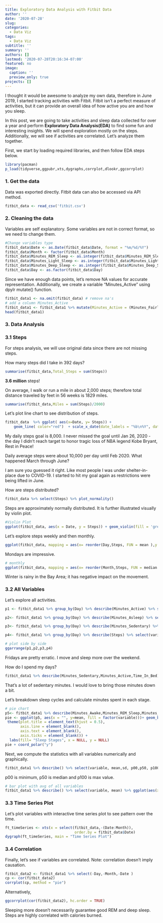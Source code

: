 ```yaml
---
title: Exploratory Data Analysis with Fitbit Data
author: ''
date: '2020-07-28'
slug: 
categories:
  - Data Viz
tags:
  - Data Viz
subtitle: ''
summary: ''
authors: []
lastmod: '2020-07-28T20:16:34-07:00'
featured: no
image:
  caption: ''
  preview_only: true
projects: []
---
```


I thought it would be awesome to analyze my own data, therefore in June 2019, I started tracking activities with Fitbit. Fitbit isn't a perfect measure of activities, but it can provide an overall idea of how active you are and how you sleep.  

In this post, we are going to take activities and sleep data collected for over a year and perform **Exploratory Data Analysis(EDA)** to find some fun and interesting insights. We will spend exploration mostly on the steps. Additionally, we will see if activities are correlated. Let's analyze them together.

First, we start by loading required libraries, and then follow EDA steps below.

```r
library(pacman)
p_load(tidyverse,ggpubr,xts,dygraphs,corrplot,dlookr,ggcorrplot)
```


### 1. Get the data
Data was exported directly.  Fitbit data can also be accessed via API method.
```r
fitbit_data <- read_csv('fitbit.csv')
```

### 2. Cleaning the data
Variables are self explanatory. Some variables are not in correct format, so we need to change them. 

```r
#Change variables type
fitbit_data$Date <- as.Date(fitbit_data$Date, format = "%m/%d/%Y")
fitbit_data$Month <- factor(fitbit_data$Month)
fitbit_data$Minutes_REM_Sleep <- as.integer(fitbit_data$Minutes_REM_Sleep)
fitbit_data$Minutes_Light_Sleep <- as.integer(fitbit_data$Minutes_Light_Sleep)
fitbit_data$Minutes_Deep_Sleep <- as.integer(fitbit_data$Minutes_Deep_Sleep)
fitbit_data$Day <- as.factor(fitbit_data$Day)
```

Since we have enough data points, let's remove NA values for accurate representation.
Additionally, we create a variable "Minutes_Active" using dpylr mutate() function. 
```r
fitbit_data1 <- na.omit(fitbit_data) # remove na's
# add a column Minutes_Active
fitbit_data1 <- fitbit_data1 %>% mutate(Minutes_Active = (Minutes_Fairly_Active+Minutes_Lightly_Active+Minutes_Very_Active))
head(fitbit_data1)
```


### 3. Data Analysis 

### 3.1 Steps
For steps analysis, we will use original data since there are not missing steps.

How many steps did I take in 392 days?
```r
summarise(fitbit_data,Total_Steps = sum(Steps))
```

**3.6 million** steps!

On average, I walk or run a mile in about 2,000 steps; therefore total distance traveled by feet in 56 weeks is 1829 miles.
```r
summarise(fitbit_data,Miles = sum(Steps)/2000)
```

Let's plot line chart to see distribution of steps. 
```r
fitbit_data  %>% ggplot( aes(x=Date, y= Steps)) +
    geom_line( color="red")  + scale_x_date(date_labels = "%b\n%Y", date_breaks = "1 month", limits = c(as.Date("2019-06-01"),as.Date("2020-07-04")))
```

My daily steps goal is 8,000. I never missed the goal until Jan 26, 2020 - the day I didn't reach target to honor tragic loss of NBA legend Kobe Bryant, Rest in Peace!

Daily average steps were about 10,000 per day until Feb 2020. What happened March through June?

I am sure you guessed it right. Like most people I was under shelter-in-place due to COVID-19. I started to hit my goal again as restrictions were being lifted in June.


How are steps distributed?
```r
fitbit_data %>% select(Steps) %>% plot_normality() 
```

Steps are approximately normally distributed. It is further illustrated visually by violin plot.
```r
#Violin Plot
ggplot(fitbit_data, aes(x = Date, y = Steps)) + geom_violin(fill = 'green', alpha= 0.5, position = 'dodge') + xlab("Month") + ylab("No. of Steps") 
```


Let's explore steps weekly and then monthly.

```r
ggplot(fitbit_data, mapping = aes(x= reorder(Day,Steps, FUN = mean ),y = Steps)) + geom_boxplot() 
```

Mondays are impressive. 

```r
# monthly
ggplot(fitbit_data, mapping = aes(x= reorder(Month,Steps, FUN = median ),y = Steps)) + geom_boxplot() 
```

Winter is rainy in the Bay Area; it has negative impact on the movement. 

### 3.2 All Variables

Let's explore all activities.
```r
p1 <- fitbit_data1 %>% group_by(Day) %>% describe(Minutes_Active) %>% select(variable, Day, mean) %>% ggplot(aes(x=reorder(Day, -mean), y=mean)) + geom_bar(stat="identity", fill="steelblue")+ xlab("Day") + ylab(" Minutes Active") + theme_minimal()

p2<- fitbit_data1 %>% group_by(Day) %>% describe(Minutes_Asleep) %>% select(variable, Day, mean) %>% ggplot(aes(x=reorder(Day, -mean), y=mean)) + geom_bar(stat="identity", fill="steelblue")+ xlab("Day") + ylab(" Minutes Asleep") + theme_minimal()

p3<- fitbit_data1 %>% group_by(Day) %>% describe(Minutes_Sedentary) %>% select(variable, Day, mean) %>% ggplot(aes(x=reorder(Day, -mean), y=mean)) + geom_bar(stat="identity", fill="steelblue")+ xlab("Day") + ylab(" Minutes Sedentary") + theme_minimal()

p4<- fitbit_data1 %>% group_by(Day) %>% describe(Steps) %>% select(variable, Day, mean) %>% ggplot(aes(x=reorder(Day, -mean), y=mean)) + geom_bar(stat="identity", fill="steelblue")+ xlab("Day") + ylab(" Steps") + theme_minimal()

# plot side by side
ggarrange(p1,p2,p3,p4) 

```
 
Fridays are pretty erratic. I move and sleep more over the weekend. 

How do I spend my days?
```r
fitbit_data1 %>% describe(Minutes_Sedentary,Minutes_Active,Time_In_Bed) %>% select(variable, mean) %>% ggplot(aes(x=reorder(variable, mean), y=mean)) + geom_bar(stat="identity", fill="steelblue", width = 0.5)+ xlab("Activities") + ylab(" Minutes ") + theme_minimal() 
```

That's a lot of sedentary minutes. I would love to bring those minutes down a bit. 

Let's breakdown sleep cycles and calculate minutes spent in each stage. 

```r
# pie chart
p5<- fitbit_data1 %>% describe(Minutes_Awake,Minutes_REM_Sleep,Minutes_Light_Sleep,Minutes_Deep_Sleep) %>% select(variable, mean) 
pie <- ggplot(p5, aes(x = "", y=mean, fill = factor(variable)))+ geom_bar(width = 1, stat = "identity") + geom_text(aes(label = paste(round(mean/sum(mean)*100), "%")), position = position_stack(vjust = 0.5)) + theme_classic() + 
 theme(plot.title = element_text(hjust = 0.5),
       axis.line = element_blank(),
       axis.text = element_blank(),
       axis.ticks = element_blank()) +
  labs(fill= "Sleep Stages", x = NULL, y = NULL)
pie + coord_polar("y")

```


Next, we compute the statistics with all variables numerically and graphically.
```r
fitbit_data1 %>% describe() %>% select(variable, mean,sd, p00,p50, p100)
```
p00 is minimum, p50 is median and p100 is max value.

```r
# bar plot with avg of all variables 
fitbit_data1 %>% describe() %>% select(variable, mean) %>% ggplot(aes(x=reorder(variable, mean), y=mean)) + geom_bar(stat="identity", fill="steelblue")+ xlab("Activities") + ylab("Counts ") + theme_minimal() + coord_flip()
```


### 3.3 Time Series Plot

Let's plot variables with interactive time series plot to see pattern over the time.
```r
ft_timeSeries <- xts(x = select(fitbit_data,-(Date:Month)),
                                order.by = fitbit_data$Date)
dygraph(ft_timeSeries, main = "Time Series Plot")
```


### 3.4 Correlation 
Finally, let's see if variables are correlated. Note: correlation doesn't imply causation.

```r
fitbit_data2 <- fitbit_data1 %>% select(-Day,-Month,-Date )
cp <- cor(fitbit_data2)
corrplot(cp, method = "pie")
```

Alternatively,
```r
ggcorrplot(cor(fitbit_data2), hc.order = TRUE)
```

Sleeping more doesn't necessarily guarantee good REM and deep sleep. Steps are highly correlated with calories burned. 







